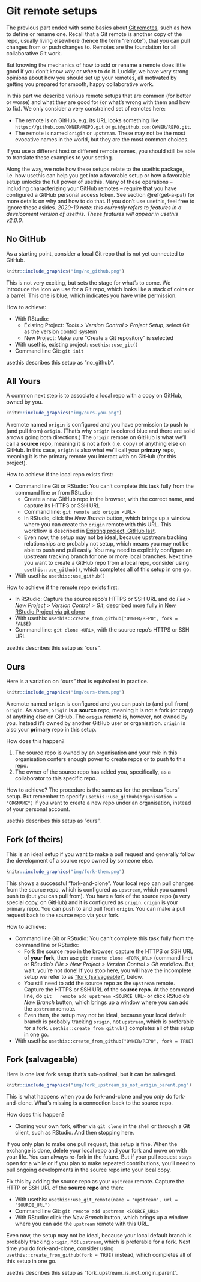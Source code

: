 # Git remote setups {#remote-scenarios-intro}

The previous part ended with some basics about 
[Git remotes](#git-remotes), such as how to define or rename one. Recall that a
Git remote is another copy of the repo, usually living elsewhere (hence the term
"remote"), that you can pull changes from or push changes to. Remotes are the
foundation for all collaborative Git work.

But knowing the mechanics of how to add or rename a remote does little good if
you don't know *why* or *when* to do it. Luckily, we have very strong opinions
about how you should set up your remotes, all motivated by getting you prepared
for smooth, happy collaborative work.

In this part we describe various remote setups that are common (for better or
worse) and what they are good for (or what's wrong with them and how to fix). 
We only consider a very constrained set of remotes here:

* The remote is on GitHub, e.g. its URL looks something like
  `https://github.com/OWNER/REPO.git` or `git@github.com:OWNER/REPO.git`.
* The remote is named `origin` or `upstream`. These may not be the most
  evocative names in the world, but they are the most common choices.

If you use a different host or different remote names, you should still be able
to translate these examples to your setting.

Along the way, we note how these setups relate to the usethis package, i.e. how
usethis can help you get into a favorable setup or how a favorable setup unlocks
the full power of usethis. Many of these operations -- including characterizing
your GitHub remotes -- require that you have configured a GitHub personal access
token. See section \@ref(get-a-pat) for more details on why and how to do that.
If you don't use usethis, feel free to ignore these asides. *2020-10 note: this
currently refers to features in a development version of usethis. These features
will appear in usethis v2.0.0.*

## No GitHub

As a starting point, consider a local Git repo that is not yet connected to
GitHub.

```r
knitr::include_graphics("img/no_github.png")
```

This is not very exciting, but sets the stage for what's to come. We introduce
the icon we use for a Git repo, which looks like a stack of coins or a barrel.
This one is blue, which indicates you have write permission.

How to achieve:

  * With RStudio:
    - Existing Project: *Tools > Version Control > Project Setup*, select Git
      as the version control system
    - New Project: Make sure "Create a Git repository" is selected
  * With usethis, existing project: `usethis::use_git()`
  * Command line Git: `git init`
  
usethis describes this setup as "no_github".

## All Yours {#ours-you}

A common next step is to associate a local repo with a copy on GitHub, owned by you.

```r
knitr::include_graphics("img/ours-you.png")
```

A remote named `origin` is configured and you have permission to push to (and
pull from) `origin`. (That's why `origin` is colored blue and there are solid
arrows going both directions.) The `origin` remote on GitHub is what we'll call
a **source** repo, meaning it is not a fork (i.e. copy) of anything else on
GitHub. In this case, `origin` is also what we'll call your **primary** repo,
meaning it is the primary remote you interact with on GitHub (for this
project).

How to achieve if the local repo exists first:

  * Command line Git or RStudio: You can't complete this task fully from the
    command line or from RStudio:
    - Create a new GitHub repo in the browser, with the correct name,
      and capture its HTTPS or SSH URL
    - Command line: `git remote add origin <URL>`
    - In RStudio, click the *New Branch* button, which brings up a
      window where you can create the `origin` remote with this URL. This
      workflow is described in
      [Existing project, GitHub last](#existing-github-last).
    - Even now, the setup may not be ideal, because upstream tracking
      relationships are probably not setup, which means you may not be able to
      push and pull easily. You may need to explicitly configure an upstream
      tracking branch for one or more local branches. Next time you want to
      create a GitHub repo from a local repo, consider using
      `usethis::use_github()`, which completes all of this setup in one go.
  * With usethis: `usethis::use_github()`
    
How to achieve if the remote repo exists first:

  * In RStudio: Capture the source repo's HTTPS or SSH URL and do
    *File > New Project > Version Control > Git*, described more fully in
    [New RStudio Project via git clone](#new-rstudio-project-via-git)
  * With usethis: `usethis::create_from_github("OWNER/REPO", fork = FALSE)`
  * Command line: `git clone <URL>`, with the source repo's HTTPS or SSH URL
  
usethis describes this setup as "ours".

## Ours {#ours-them}

Here is a variation on "ours" that is equivalent in practice.

```r
knitr::include_graphics("img/ours-them.png")
```

A remote named `origin` is configured and you can push to (and pull from)
`origin`. As above, `origin` is a **source** repo, meaning it is not a fork (or
copy) of anything else on GitHub. The `origin` remote is, however, not owned by
you. Instead it's owned by another GitHub user or organisation. `origin` is also
your **primary** repo in this setup.

How does this happen?

1. The source repo is owned by an organisation and your role in this
   organisation confers enough power to create repos or to push to this repo.
2. The owner of the source repo has added you, specifically, as a collaborator
   to this specific repo.

How to achieve? The procedure is the same as for the previous "ours" setup. But
remember to specify `usethis::use_github(organisation = "ORGNAME")` if you want
to create a new repo under an organisation, instead of your personal account.

usethis describes this setup as "ours".


## Fork (of theirs) {#fork-them}

This is an ideal setup if you want to make a pull request and generally follow
the development of a source repo owned by someone else.

```r
knitr::include_graphics("img/fork-them.png")
```

This shows a successful "fork-and-clone".
Your local repo can pull changes from the source repo, which is configured as
`upstream`, which you cannot push to (but you can pull from).
You have a fork of the source repo (a very special copy, on GitHub) and it is
configured as `origin`. `origin` is your primary repo. You can push to and pull
from `origin`. You can make a pull request back to the source repo via your
fork.

How to achieve:

  * Command line Git or RStudio: You can't complete this task fully from the
    command line or RStudio:
    - Fork the source repo in the browser, capture the HTTPS or SSH
      URL of **your fork**, then use `git remote clone <FORK_URL>`
      (command line) or RStudio's *File > New Project > Version Control > Git*
      workflow. But, wait, you're not done! If you stop here, you will have the
      incomplete setup we refer to as
      ["fork (salvageable)"](#fork_upstream_is_not_origin_parent), below.
    - You still need to add the source repo as the `upstream` remote. Capture
      the HTTPS or SSH URL of the **source repo**. At the command line, do `git
      remote add upstream <SOURCE_URL>` or click RStudio's *New Branch* button,
      which brings up a window where you can add the `upstream` remote.
    - Even then, the setup may not be ideal, because your local default branch
      is probably tracking `origin`, not `upstream`, which is preferable for
      a fork. `usethis::create_from_github()` completes all of this setup in
      one go.
  * With usethis: `usethis::create_from_github("OWNER/REPO", fork = TRUE)`


## Fork (salvageable) {#fork_upstream_is_not_origin_parent}

Here is one last fork setup that's sub-optimal, but it can be salvaged.

```r
knitr::include_graphics("img/fork_upstream_is_not_origin_parent.png")
```

This is what happens when you do fork-and-clone and you *only* do fork-and-clone.
What's missing is a connection back to the source repo.

How does this happen?

* Cloning your own fork, either via `git clone` in the shell or through a Git client, such as RStudio. And then stopping here.

If you only plan to make one pull request, this setup is fine.
When the exchange is done, delete your local repo and your fork and move on with your life.
You can always re-fork in the future.
But if your pull request stays open for a while or if you plan to make repeated contributions, you'll need to pull ongoing developments in the source repo into your local copy.

Fix this by adding the source repo as your `upstream` remote.
Capture the HTTP or SSH URL of the **source repo** and then:

  * With usethis: `usethis::use_git_remote(name = "upstream", url = "SOURCE_URL")`
  * Command line Git: `git remote add upstream <SOURCE_URL>`
  * With RStudio: click the *New Branch* button, which brings up a window where
    you can add the `upstream` remote with this URL.

Even now, the setup may not be ideal, because your local default branch is
probably tracking `origin`, not `upstream`, which is preferable for a fork. Next
time you do fork-and-clone, consider using `usethis::create_from_github(fork =
TRUE)` instead, which completes all of this setup in one go.

usethis describes this setup as "fork_upstream_is_not_origin_parent".
